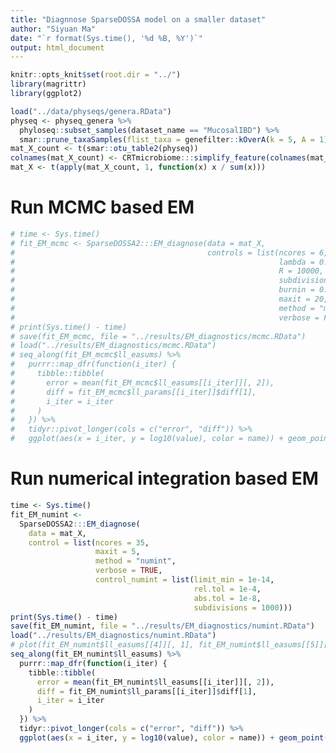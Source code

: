 ```yaml
---
title: "Diagnnose SparseDOSSA model on a smaller dataset"
author: "Siyuan Ma"
date: "`r format(Sys.time(), '%d %B, %Y')`"
output: html_document
---
```


```r
knitr::opts_knit$set(root.dir = "../")
library(magrittr)
library(ggplot2)
```

```r
load("../data/physeqs/genera.RData")
physeq <- physeq_genera %>% 
  phyloseq::subset_samples(dataset_name == "MucosalIBD") %>% 
  smar::prune_taxaSamples(flist_taxa = genefilter::kOverA(k = 5, A = 1))
mat_X_count <- t(smar::otu_table2(physeq))
colnames(mat_X_count) <- CRTmicrobiome:::simplify_feature(colnames(mat_X_count))
mat_X <- t(apply(mat_X_count, 1, function(x) x / sum(x)))
```

# Run MCMC based EM

```r
# time <- Sys.time()
# fit_EM_mcmc <- SparseDOSSA2:::EM_diagnose(data = mat_X,
#                                           controls = list(ncores = 6,
#                                                           lambda = 0.2,
#                                                           R = 10000,
#                                                           subdivisions = 10000,
#                                                           burnin = 0.1,
#                                                           maxit = 20,
#                                                           method = "mcmc",
#                                                           verbose = FALSE))
# print(Sys.time() - time)
# save(fit_EM_mcmc, file = "../results/EM_diagnostics/mcmc.RData")
# load("../results/EM_diagnostics/mcmc.RData")
# seq_along(fit_EM_mcmc$ll_easums) %>%
#   purrr::map_dfr(function(i_iter) {
#     tibble::tibble(
#       error = mean(fit_EM_mcmc$ll_easums[[i_iter]][, 2]),
#       diff = fit_EM_mcmc$ll_params[[i_iter]]$diff[1],
#       i_iter = i_iter
#     )
#   }) %>%
#   tidyr::pivot_longer(cols = c("error", "diff")) %>%
#   ggplot(aes(x = i_iter, y = log10(value), color = name)) + geom_point()
```

# Run numerical integration based EM

```r
time <- Sys.time()
fit_EM_numint <- 
  SparseDOSSA2:::EM_diagnose(
    data = mat_X,
    control = list(ncores = 35,
                   maxit = 5,
                   method = "numint",
                   verbose = TRUE,
                   control_numint = list(limit_min = 1e-14,
                                         rel.tol = 1e-4,
                                         abs.tol = 1e-8,
                                         subdivisions = 1000)))
print(Sys.time() - time)
save(fit_EM_numint, file = "../results/EM_diagnostics/numint.RData")
load("../results/EM_diagnostics/numint.RData")
# plot(fit_EM_numint$ll_easums[[4]][, 1], fit_EM_numint$ll_easums[[5]][, 1])
seq_along(fit_EM_numint$ll_easums) %>%
  purrr::map_dfr(function(i_iter) {
    tibble::tibble(
      error = mean(fit_EM_numint$ll_easums[[i_iter]][, 2]),
      diff = fit_EM_numint$ll_params[[i_iter]]$diff[1],
      i_iter = i_iter
    )
  }) %>%
  tidyr::pivot_longer(cols = c("error", "diff")) %>%
  ggplot(aes(x = i_iter, y = log10(value), color = name)) + geom_point()
```